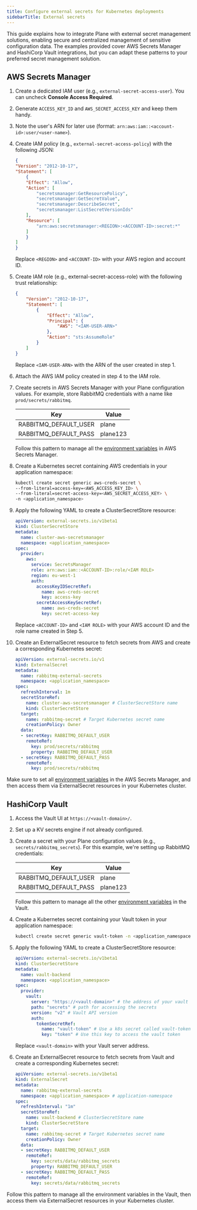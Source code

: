 ```yaml
---
title: Configure external secrets for Kubernetes deployments
sidebarTitle: External secrets
---
```


This guide explains how to integrate Plane with external secret management solutions, enabling secure and centralized management of sensitive configuration data. The examples provided cover AWS Secrets Manager and HashiCorp Vault integrations, but you can adapt these patterns to your preferred secret management solution.

## AWS Secrets Manager

1. Create a dedicated IAM user (e.g., `external-secret-access-user`). You can uncheck **Console Access Required**.
2. Generate `ACCESS_KEY_ID` and `AWS_SECRET_ACCESS_KEY` and keep them handy.
3. Note the user's ARN for later use (format: `arn:aws:iam::<account-id>:user/<user-name>`).

4. Create IAM policy (e.g., `external-secret-access-policy`) with the following JSON:

    ```json
    {
    "Version": "2012-10-17",
    "Statement": [
        {
        "Effect": "Allow",
        "Action": [
            "secretsmanager:GetResourcePolicy",
            "secretsmanager:GetSecretValue",
            "secretsmanager:DescribeSecret",
            "secretsmanager:ListSecretVersionIds"
        ],
        "Resource": [
            "arn:aws:secretsmanager:<REGION>:<ACCOUNT-ID>:secret:*"
        ]
        }
    ]
    }
    ```
    Replace `<REGION>` and `<ACCOUNT-ID>` with your AWS region and account ID.

5. Create IAM role (e.g., external-secret-access-role) with the following trust relationship:

    ```json
    {
        "Version": "2012-10-17",
        "Statement": [
            {
                "Effect": "Allow",
                "Principal": {
                    "AWS": "<IAM-USER-ARN>"
                },
                "Action": "sts:AssumeRole"
            }
        ]
    }
    ```

    Replace `<IAM-USER-ARN>` with the ARN of the user created in step 1.   

6. Attach the AWS IAM policy created in step 4 to the IAM role.

7. Create secrets in AWS Secrets Manager with your Plane configuration values. For example, store RabbitMQ credentials with a name   like `prod/secrets/rabbitmq`.

    |Key|Value|
    |-------|--------|
    |RABBITMQ_DEFAULT_USER|plane|
    |RABBITMQ_DEFAULT_PASS|plane123|

    Follow this pattern to manage all the [environment variables](/self-hosting/methods/kubernetes#external-secrets-config) in AWS Secrets Manager.

8. Create a Kubernetes secret containing AWS credentials in your application namespace:
    ```sh
    kubectl create secret generic aws-creds-secret \
    --from-literal=access-key=<AWS_ACCESS_KEY_ID> \
    --from-literal=secret-access-key=<AWS_SECRET_ACCESS_KEY> \
    -n <application_namespace>
    ```

9. Apply the following YAML to create a ClusterSecretStore resource:
    ```yaml
    apiVersion: external-secrets.io/v1beta1
    kind: ClusterSecretStore
    metadata:
      name: cluster-aws-secretsmanager
      namespace: <application_namespace>
    spec:
      provider:
        aws:
          service: SecretsManager
          role: arn:aws:iam::<ACCOUNT-ID>:role/<IAM ROLE>
          region: eu-west-1
          auth:
            accessKeyIDSecretRef:
              name: aws-creds-secret
              key: access-key
            secretAccessKeySecretRef:
              name: aws-creds-secret
              key: secret-access-key
    ```
    Replace `<ACCOUNT-ID>` and `<IAM ROLE>` with your AWS account ID and the role name created in Step 5.

10. Create an ExternalSecret resource to fetch secrets from AWS and create a corresponding Kubernetes secret:
    ```yaml
    apiVersion: external-secrets.io/v1
    kind: ExternalSecret
    metadata:
      name: rabbitmq-external-secrets
      namespace: <application_namespace>
    spec:
      refreshInterval: 1m
      secretStoreRef:
        name: cluster-aws-secretsmanager # ClusterSecretStore name
        kind: ClusterSecretStore
      target:
        name: rabbitmq-secret # Target Kubernetes secret name
        creationPolicy: Owner
      data:
      - secretKey: RABBITMQ_DEFAULT_USER
        remoteRef:
          key: prod/secrets/rabbitmq
          property: RABBITMQ_DEFAULT_USER
      - secretKey: RABBITMQ_DEFAULT_PASS
        remoteRef:
          key: prod/secrets/rabbitmq
    ```

Make sure to set all [environment variables](/self-hosting/methods/kubernetes#external-secrets-config) in the AWS Secrets Manager, and then access them via ExternalSecret resources in your Kubernetes cluster.

## HashiCorp Vault

1. Access the Vault UI at `https://<vault-domain>/`.

2. Set up a KV secrets engine if not already configured.

3. Create a secret with your Plane configuration values (e.g., `secrets/rabbitmq_secrets`). For this example, we're setting up RabbitMQ credentials:

    |Key|Value|
    |-------|--------|
    |RABBITMQ_DEFAULT_USER|plane|
    |RABBITMQ_DEFAULT_PASS|plane123|

    Follow this pattern to manage all the other [environment variables](/self-hosting/methods/kubernetes#external-secrets-config) in the Vault.

4. Create a Kubernetes secret containing your Vault token in your application namespace:
    ```sh
    kubectl create secret generic vault-token -n <application_namespace> --from-literal=token=<VAULT-TOKEN>
    ```

5. Apply the following YAML to create a ClusterSecretStore resource:
    ```yaml
    apiVersion: external-secrets.io/v1beta1
    kind: ClusterSecretStore
    metadata:
      name: vault-backend
      namespace: <application_namespace>
    spec:
      provider:
        vault:
          server: "https://<vault-domain>" # the address of your vault instance
          path: "secrets" # path for accessing the secrets
          version: "v2" # Vault API version
          auth:
            tokenSecretRef:
              name: "vault-token" # Use a k8s secret called vault-token
              key: "token" # Use this key to access the vault token
    ```

    Replace `<vault-domain>` with your Vault server address.

6. Create an ExternalSecret resource to fetch secrets from Vault and create a corresponding Kubernetes secret:
    ```yaml
    apiVersion: external-secrets.io/v1beta1
    kind: ExternalSecret
    metadata:
      name: rabbitmq-external-secrets
      namespace: <application_namespace> # application-namespace
    spec:
      refreshInterval: "1m"
      secretStoreRef:
        name: vault-backend # ClusterSecretStore name
        kind: ClusterSecretStore
      target:
        name: rabbitmq-secret # Target Kubernetes secret name
        creationPolicy: Owner
      data:
      - secretKey: RABBITMQ_DEFAULT_USER
        remoteRef:
          key: secrets/data/rabbitmq_secrets
          property: RABBITMQ_DEFAULT_USER
      - secretKey: RABBITMQ_DEFAULT_PASS
        remoteRef:
          key: secrets/data/rabbitmq_secrets
    ```

Follow this pattern to manage all the environment variables in the Vault, then access them via ExternalSecret resources in your Kubernetes cluster.
